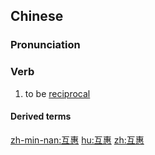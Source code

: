 ==Chinese==
{{zh-forms}}

===Pronunciation===
{{zh-pron
|m=hùhuì
|c=wu6 wai6
|mn=hō͘-hūi
|cat=v
}}

===Verb===
{{zh-verb}}

# to be [[reciprocal]]

====Derived terms====
{{zh-der|互利互惠}}

[[zh-min-nan:互惠]]
[[hu:互惠]]
[[zh:互惠]]